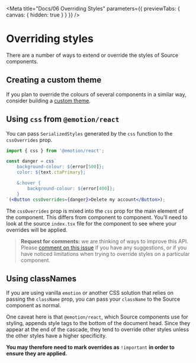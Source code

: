 
<Meta
	title="Docs/06 Overriding Styles"
	parameters={{ previewTabs: { canvas: { hidden: true } } }}
/>

# Overriding styles

There are a number of ways to extend or override the styles of Source components.

## Creating a custom theme

If you plan to override the colours of several components in a similar way, consider building a [custom theme](https://guardian.github.io/source/?path=/docs/docs-05-theming--page).

## Using `css` from `@emotion/react`

You can pass `SerializedStyles` generated by the `css` function to the `cssOverrides` prop.

```jsx
import { css } from '@emotion/react';

const danger = css`
	background-colour: ${error[500]};
	color: ${text.ctaPrimary};

	&:hover {
		background-colour: ${error[400]};
	}
`(<Button cssOverrides={danger}>Delete my account</Button>);
```

The `cssOverrides` prop is mixed into the `css` prop for the main element of the component. This differs from component to component. You'll need to look at the source `index.tsx` file for the component to see where your overrides will be applied.

> **Request for comments:** we are thinking of ways to improve this API. Please [comment on this issue](https://github.com/guardian/source/issues/306) if you have any suggestions, or if you have noticed limitations when trying to override styles on a particular component.

## Using classNames

If you are using vanilla `emotion` or another CSS solution that relies on passing the `className` prop, you can pass your `className` to the Source component as normal.

One caveat here is that `@emotion/react`, which Source components use for styling, appends style tags to the bottom of the document head. Since they appear at the end of the cascade, they tend to override other styles unless the other styles have a higher specificity.

**You may therefore need to mark overrides as** `!important` **in order to ensure they are applied.**
